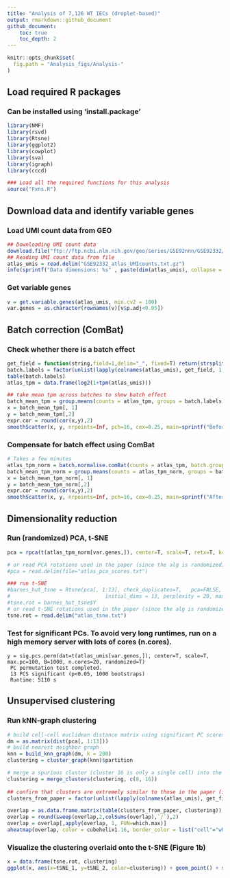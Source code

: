 ```yaml
---
title: "Analysis of 7,126 WT IECs (droplet-based)"
output: rmarkdown::github_document
github_document:
    toc: true
    toc_depth: 2
---
```



```r
knitr::opts_chunk$set(
  fig.path = "Analysis_figs/Analysis-"
)
```

## Load required R packages
### Can be installed using 'install.package'
```r
library(NMF)
library(rsvd)
library(Rtsne)
library(ggplot2)
library(cowplot)
library(sva)
library(igraph)
library(cccd)

### Load all the required functions for this analysis
source("Fxns.R")
```

## Download data and identify variable genes
### Load UMI count data from GEO
```r
## Downloading UMI count data
download.file("ftp://ftp.ncbi.nlm.nih.gov/geo/series/GSE92nnn/GSE92332/suppl/GSE92332_atlas_UMIcounts.txt.gz", destfile="GSE92332_atlas_UMIcounts.txt.gz")
## Reading UMI count data from file
atlas_umis = read.delim("GSE92332_atlas_UMIcounts.txt.gz")
info(sprintf("Data dimensions: %s" , paste(dim(atlas_umis), collapse = "x")))
```


### Get variable genes
```r
v = get.variable.genes(atlas_umis, min.cv2 = 100)
var.genes = as.character(rownames(v)[v$p.adj<0.05])
```

## Batch correction (ComBat)
### Check whether there is a batch effect
```r
get_field = function(string,field=1,delim="_", fixed=T) return(strsplit(string,delim, fixed=fixed)[[1]][field])
batch.labels = factor(unlist(lapply(colnames(atlas_umis), get_field, 1,"_")))
table(batch.labels)
atlas_tpm = data.frame(log2(1+tpm(atlas_umis)))

## take mean tpm across batches to show batch effect
batch_mean_tpm = group.means(counts = atlas_tpm, groups = batch.labels)
x = batch_mean_tpm[, 1]
y = batch_mean_tpm[,2]
expr.cor = round(cor(x,y),2)
smoothScatter(x, y, nrpoints=Inf, pch=16, cex=0.25, main=sprintf("Before batch correction, correlation between \ntwo illustrative batches is %s", expr.cor), xlab="All genes Batch 2, mean log2(TPM+1)", ylab="All genes Batch  1, mean log2(TPM+1)")
```


### Compensate for batch effect using ComBat
```r
# Takes a few minutes
atlas_tpm_norm = batch.normalise.comBat(counts = atlas_tpm, batch.groups = batch.labels)
batch_mean_tpm_norm = group.means(counts = atlas_tpm_norm, groups = batch.labels)
x = batch_mean_tpm_norm[, 1]
y = batch_mean_tpm_norm[,2]
expr.cor = round(cor(x,y),2)
smoothScatter(x, y, nrpoints=Inf, pch=16, cex=0.25, main=sprintf("After batch correction, correlation between \ntwo illustrative batches is %s", expr.cor), xlab="All genes Batch 2, mean log2(TPM+1)", ylab="All genes Batch  1, mean log2(TPM+1)")
```


## Dimensionality reduction
### Run (randomized) PCA, t-SNE
``` r
pca = rpca(t(atlas_tpm_norm[var.genes,]), center=T, scale=T, retx=T, k=100)$x

# or read PCA rotations used in the paper (since the alg is randomized)
#pca = read.delim(file="atlas_pca_scores.txt")

### run t-SNE
#barnes_hut_tsne = Rtsne(pca[, 1:13], check_duplicates=T,	pca=FALSE, #dont run PCA again
#								initial_dims = 13, perplexity = 20, max_iter = 100000, verbose=T, whiten=F)
#tsne.rot = barnes_hut_tsne$Y
# or read t-SNE rotations used in the paper (since the alg is randomized)
tsne.rot = read.delim("atlas_tsne.txt")
```


### Test for significant PCs. To avoid very long runtimes, run on a high memory server with lots of cores (n.cores). 
```
y = sig.pcs.perm(dat=t(atlas_umis[var.genes,]), center=T, scale=T, max.pc=100, B=1000, n.cores=20, randomized=T)
 PC permutation test completed.
 13 PCS significant (p<0.05, 1000 bootstraps)
 Runtime: 5110 s
```

## Unsupervised clustering
### Run kNN-graph clustering
```r
# build cell-cell euclidean distance matrix using significant PC scores
dm = as.matrix(dist(pca[, 1:13]))
# build nearest neighbor graph
knn = build_knn_graph(dm, k = 200)
clustering = cluster_graph(knn)$partition

# merge a spurious cluster (cluster 16 is only a single cell) into the most similar cluster
clustering = merge_clusters(clustering, c(8, 16))
 
## confirm that clusters are extremely similar to those in the paper (infomap is a random-walk based alg, so there may begetwd minor differences)
clusters_from_paper = factor(unlist(lapply(colnames(atlas_umis), get_field, 3,"_")))

overlap = as.data.frame.matrix(table(clusters_from_paper, clustering))
overlap = round(sweep(overlap,2,colSums(overlap),`/`),2)
overlap = overlap[,apply(overlap, 1, FUN=which.max)]
aheatmap(overlap, color = cubehelix1.16, border_color = list("cell"="white"), txt=overlap, Colv = NA, Rowv = NA)

```


### Visualize the clustering overlaid onto the t-SNE (Figure 1b)
```r
x = data.frame(tsne.rot, clustering)
ggplot(x, aes(x=tSNE_1, y=tSNE_2, color=clustering)) + geom_point() + scale_color_manual(values=brewer16)
```

